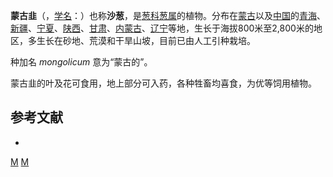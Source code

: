 {{Speciesbox
| genus = Allium
| species = mongolicum
| authority = Regel, 1875
| image = Хөмөл.jpg
}}

'''蒙古韭'''（{{mong|m=ᠬᠦᠮᠡᠯᠢ|k=хөмөл}}，[[学名|学名]]：{{lang|la|''Allium mongolicum''}}）也称'''沙葱'''，是[[葱科|葱科]][[葱属|葱属]]的植物。分布在[[蒙古|蒙古]]以及[[中国|中国]]的[[青海|青海]]、[[新疆|新疆]]、[[宁夏|宁夏]]、[[陕西|陕西]]、[[甘肃|甘肃]]、[[内蒙古|内蒙古]]、[[辽宁|辽宁]]等地，生长于海拔800米至2,800米的地区，多生长在砂地、荒漠和干旱山坡，目前已由人工引种栽培。

种加名 ''mongolicum'' 意为“蒙古的”。

蒙古韭的叶及花可食用，地上部分可入药，各种牲畜均喜食，为优等饲用植物。

== 参考文献 ==
<div class="references-small">
* {{cite web| url =http://www.bioinfo.cn/db05/KmzwSpecies.php?action=view&id=341| title =蒙古韭| work =《中国高等植物数据库全库》| publisher =中国科学院微生物研究所| author =昆明植物研究所| accessdate =2009-02-21| deadurl =yes| archiveurl =https://web.archive.org/web/20160305021916/http://www.bioinfo.cn/db05/KmzwSpecies.php?action=view&id=341| archivedate =2016-03-05}}
</div>

{{Taxonbar}}

[[Category:葱属|M]]
[[Category:1875年描述的植物|M]]
